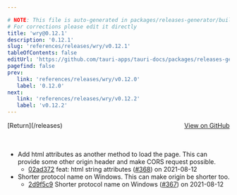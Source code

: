 ```yaml
---

# NOTE: This file is auto-generated in packages/releases-generator/build.ts
# For corrections please edit it directly
title: 'wry@0.12.1'
description: '0.12.1'
slug: 'references/releases/wry/v0.12.1'
tableOfContents: false
editUrl: 'https://github.com/tauri-apps/tauri-docs/packages/releases-generator/build.ts'
pagefind: false
prev:
   link: 'references/releases/wry/v0.12.0'
   label: '0.12.0'
next:
   link: 'references/releases/wry/v0.12.2'
   label: 'v0.12.2'
---
```


<div style="margin-bottom:3rem; display: flex; justify-content: space-between; align-items: center"><span>[Return](/releases)</span><span><a href="https://github.com/tauri-apps/wry/releases/tag/wry-v0.12.1">View on GitHub</a></span></div>

- Add html attributes as another method to load the page. This can provide some other origin header and make CORS request
  possible.
  - [02ad372](https://github.com/tauri-apps/wry/commit/02ad37219a1f6e5e6ed8e4da61e6a5ac021d410e) feat: html string attributes ([#368](https://github.com/tauri-apps/wry/pull/368)) on 2021-08-12
- Shorter protocol name on Windows. This can make origin be shorter too.
  - [2d9f5c9](https://github.com/tauri-apps/wry/commit/2d9f5c95e3805911d12803122fd1e83be758a769) Shorter protocol name on Windows ([#367](https://github.com/tauri-apps/wry/pull/367)) on 2021-08-12

